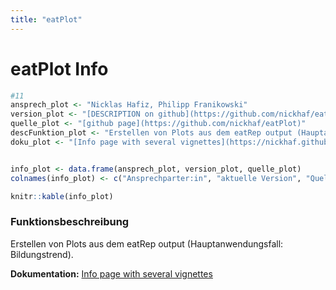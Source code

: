 ```yaml
---
title: "eatPlot"
---
```


# eatPlot Info

```r
#11
ansprech_plot <- "Nicklas Hafiz, Philipp Franikowski"
version_plot <- "[DESCRIPTION on github](https://github.com/nickhaf/eatPlot/blob/main/DESCRIPTION)"
quelle_plot <- "[github page](https://github.com/nickhaf/eatPlot)"
descFunktion_plot <- "Erstellen von Plots aus dem eatRep output (Hauptanwendungsfall: Bildungstrend)."
doku_plot <- "[Info page with several vignettes](https://nickhaf.github.io/eatPlot/)"


info_plot <- data.frame(ansprech_plot, version_plot, quelle_plot)
colnames(info_plot) <- c("Ansprechparter:in", "aktuelle Version", "Quelle")

knitr::kable(info_plot)
```

### Funktionsbeschreibung

Erstellen von Plots aus dem eatRep output (Hauptanwendungsfall: Bildungstrend).

**Dokumentation:** [Info page with several vignettes](https://nickhaf.github.io/eatPlot/)

